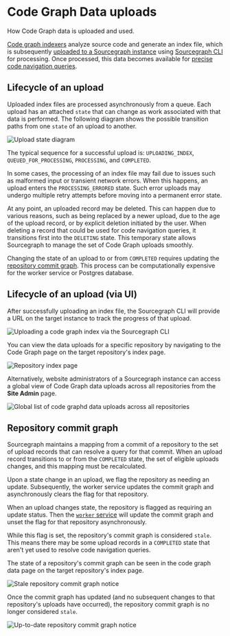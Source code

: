 # Code Graph Data uploads

<p className="subtitle">How Code Graph data is uploaded and used.</p>

[Code graph indexers](/code_navigation/references/indexers) analyze source code and generate an index file, which is subsequently [uploaded to a Sourcegraph instance](/code_navigation/how-to/index_other_languages#4-upload-lsif-data) using [Sourcegraph CLI](/cli/) for processing. Once processed, this data becomes available for [precise code navigation queries](/code_navigation/explanations/precise_code_navigation).

## Lifecycle of an upload

Uploaded index files are processed asynchronously from a queue. Each upload has an attached `state` that can change as work associated with that data is performed. The following diagram shows the possible transition paths from one `state` of an upload to another.

![Upload state diagram](https://storage.googleapis.com/sourcegraph-assets/Docs/upload-states.svg)

The typical sequence for a successful upload is: `UPLOADING_INDEX`, `QUEUED_FOR_PROCESSING`, `PROCESSING`, and `COMPLETED`.

In some cases, the processing of an index file may fail due to issues such as malformed input or transient network errors. When this happens, an upload enters the `PROCESSING_ERRORED` state. Such error uploads may undergo multiple retry attempts before moving into a permanent error state.

At any point, an uploaded record may be deleted. This can happen due to various reasons, such as being replaced by a newer upload, due to the age of the upload record, or by explicit deletion initiated by the user. When deleting a record that could be used for code navigation queries, it transitions first into the `DELETING` state. This temporary state allows Sourcegraph to manage the set of Code Graph uploads smoothly.

Changing the state of an upload to or from `COMPLETED` requires updating the [repository commit graph](#repository-commit-graph). This process can be computationally expensive for the worker service or Postgres database.

## Lifecycle of an upload (via UI)

After successfully uploading an index file, the Sourcegraph CLI will provide a URL on the target instance to track the progress of that upload.

<img src="https://storage.googleapis.com/sourcegraph-assets/docs/images/code-intelligence/sg-3.34/uploads/src-lsif-upload.gif" class="screenshot terminal-screenshot" alt="Uploading a code graph index via the Sourcegraph CLI" />

You can view the data uploads for a specific repository by navigating to the Code Graph page on the target repository's index page.

<img src="https://storage.googleapis.com/sourcegraph-assets/docs/images/code-intelligence/sg-3.33/repository-page.png" class="screenshot" alt="Repository index page" />

Alternatively, website administrators of a Sourcegraph instance can access a global view of Code Graph data uploads across all repositories from the **Site Admin** page.

<img src="https://storage.googleapis.com/sourcegraph-assets/docs/images/code-intelligence/renamed/indexes-list.png" class="screenshot" alt="Global list of code graphd data uploads across all repositories"/>

## Repository commit graph

Sourcegraph maintains a mapping from a commit of a repository to the set of upload records that can resolve a query for that commit. When an upload record transitions to or from the `COMPLETED` state, the set of eligible uploads changes, and this mapping must be recalculated.

Upon a state change in an upload, we flag the repository as needing an update. Subsequently, the worker service updates the commit graph and asynchronously clears the flag for that repository.

When an upload changes state, the repository is flagged as requiring an update status. Then the [`worker` service](https://docs.sourcegraph.com/admin/workers#codeintel-commitgraph)
will update the commit graph and unset the flag for that repository asynchronously.

While this flag is set, the repository's commit graph is considered `stale`. This means there may be some upload records in a `COMPLETED` state that aren't yet used to resolve code navigation queries.

The state of a repository's commit graph can be seen in the code graph data page on the target repository's index page.

<img src="https://storage.googleapis.com/sourcegraph-assets/docs/images/code-intelligence/renamed/stale-commit-graph.png" class="screenshot" alt="Stale repository commit graph notice" />

Once the commit graph has updated (and no subsequent changes to that repository's uploads have occurred), the repository commit graph is no longer considered `stale`.

<img src="https://storage.googleapis.com/sourcegraph-assets/docs/images/code-intelligence/renamed/fresh-commit-graph.png" class="screenshot" alt="Up-to-date repository commit graph notice" />
